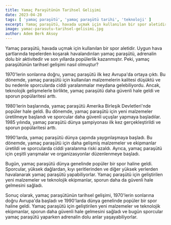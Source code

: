 ```yaml
---
title: Yamaç Paraşütünün Tarihsel Gelişimi
date: 2023-04-28
tags: [ 'yamaç paraşütü', 'yamaç paraşütü tarihi', 'teknoloji' ]
excerpt: Yamaç paraşütü, havada uçmak için kullanılan bir spor aletidir. Uygun hava şartlarında tepelerden koşarak havalandırılan yamaç paraşütü, adrenalin dolu bir aktivitedir ve son yıllarda popülerlik kazanmıştır. Peki, yamaç paraşütünün tarihsel gelişimi nasıl olmuştur
image: yamac-parasutu-tarihsel-gelisimi.jpg
author: Adem Berk Aksoy
---
```


Yamaç paraşütü, havada uçmak için kullanılan bir spor aletidir. Uygun hava şartlarında tepelerden koşarak havalandırılan yamaç paraşütü, adrenalin dolu bir aktivitedir ve son yıllarda popülerlik kazanmıştır. Peki, yamaç paraşütünün tarihsel gelişimi nasıl olmuştur?

1970'lerin sonlarına doğru, yamaç paraşütü ilk kez Avrupa'da ortaya çıktı. Bu dönemde, yamaç paraşütü için kullanılan malzemelerin kalitesi düşüktü ve bu nedenle sporcularda ciddi yaralanmalar meydana gelebiliyordu. Ancak, teknolojik gelişmelerle birlikte, yamaç paraşütü daha güvenli hale geldi ve sporun popülaritesi arttı.

1980'lerin başlarında, yamaç paraşütü Amerika Birleşik Devletleri'nde popüler hale geldi. Bu dönemde, yamaç paraşütü için yeni malzemeler üretilmeye başlandı ve sporcular daha güvenli uçuşlar yapmaya başladılar. 1985 yılında, yamaç paraşütü dünya şampiyonası ilk kez gerçekleştirildi ve sporun popülaritesi arttı.

1990'larda, yamaç paraşütü dünya çapında yaygınlaşmaya başladı. Bu dönemde, yamaç paraşütü için daha gelişmiş malzemeler ve ekipmanlar üretildi ve sporcularda ciddi yaralanma riski azaldı. Ayrıca, yamaç paraşütü için çeşitli yarışmalar ve organizasyonlar düzenlenmeye başladı.

Bugün, yamaç paraşütü dünya genelinde popüler bir spor haline geldi. Sporcular, yüksek dağlardan, kıyı şeritlerinden ve diğer yüksek yerlerden havalanarak yamaç paraşütü yapabiliyorlar. Yamaç paraşütü için geliştirilen yeni malzemeler ve teknolojik ekipmanlar, sporun daha da güvenli hale gelmesini sağladı.

Sonuç olarak, yamaç paraşütünün tarihsel gelişimi, 1970'lerin sonlarına doğru Avrupa'da başladı ve 1990'larda dünya genelinde popüler bir spor haline geldi. Yamaç paraşütü için geliştirilen yeni malzemeler ve teknolojik ekipmanlar, sporun daha güvenli hale gelmesini sağladı ve bugün sporcular yamaç paraşütü yaparken adrenalin dolu anlar yaşayabiliyorlar.
